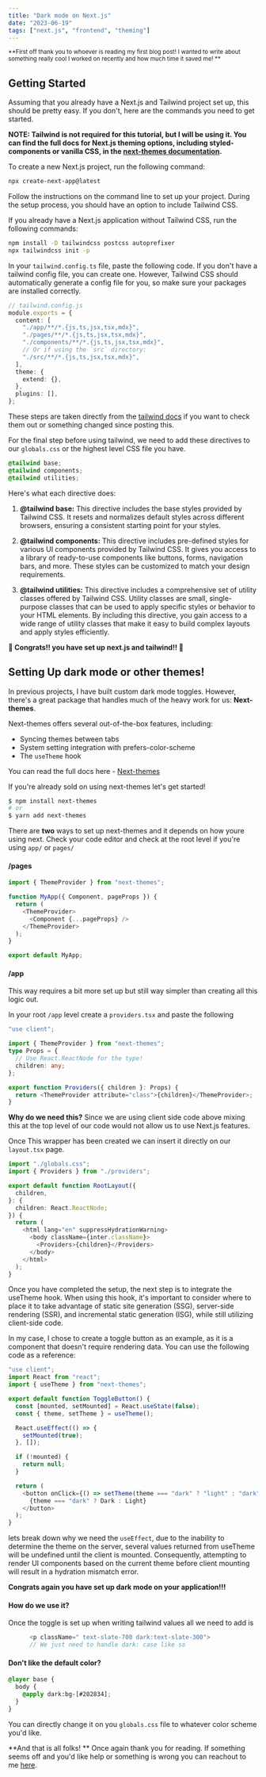 ```yaml
---
title: "Dark mode on Next.js"
date: "2023-06-19"
tags: ["next.js", "frontend", "theming"]
---
```


<CustomImage
  src="https://raw.githubusercontent.com/antman999/portfolio-data/main/images/on-off.gif"
  alt="on and off light switch"
  priority={true}
/>

<small>
  **First off thank you to whoever is reading my first blog post! I wanted to
  write about something really cool I worked on recently and how much time it
  saved me! **
</small>

## Getting Started

Assuming that you already have a Next.js and Tailwind project set up, this should be pretty easy. If you don't, here are the commands you need to get started.

**NOTE: Tailwind is not required for this tutorial, but I will be using it. You can find the full docs for Next.js theming options, including styled-components or vanilla CSS, in the [next-themes documentation](https://github.com/pacocoursey/next-themes).**

To create a new Next.js project, run the following command:

```bash
npx create-next-app@latest
```

Follow the instructions on the command line to set up your project. During the setup process, you should have an option to include Tailwind CSS.

If you already have a Next.js application without Tailwind CSS, run the following commands:

```bash
npm install -D tailwindcss postcss autoprefixer
npx tailwindcss init -p
```

In your `tailwind.config.ts` file, paste the following code. If you don't have a tailwind config file, you can create one. However, Tailwind CSS should automatically generate a config file for you, so make sure your packages are installed correctly.

```ts
// tailwind.config.js
module.exports = {
  content: [
    "./app/**/*.{js,ts,jsx,tsx,mdx}",
    "./pages/**/*.{js,ts,jsx,tsx,mdx}",
    "./components/**/*.{js,ts,jsx,tsx,mdx}",
    // Or if using the `src` directory:
    "./src/**/*.{js,ts,jsx,tsx,mdx}",
  ],
  theme: {
    extend: {},
  },
  plugins: [],
};
```

These steps are taken directly from the [tailwind docs](https://tailwindcss.com/docs/guides/nextjs) if you want to check them out or something changed since posting this.

For the final step before using tailwind, we need to add these directives to our `globals.css` or the highest level CSS file you have.

```css
@tailwind base;
@tailwind components;
@tailwind utilities;
```

Here's what each directive does:

1. **@tailwind base:** This directive includes the base styles provided by Tailwind CSS. It resets and normalizes default styles across different browsers, ensuring a consistent starting point for your styles.

2. **@tailwind components:** This directive includes pre-defined styles for various UI components provided by Tailwind CSS. It gives you access to a library of ready-to-use components like buttons, forms, navigation bars, and more. These styles can be customized to match your design requirements.

3. **@tailwind utilities:** This directive includes a comprehensive set of utility classes offered by Tailwind CSS. Utility classes are small, single-purpose classes that can be used to apply specific styles or behavior to your HTML elements. By including this directive, you gain access to a wide range of utility classes that make it easy to build complex layouts and apply styles efficiently.

<strong>🎉 Congrats!! you have set up next.js and tailwind!! 🎉</strong>

## Setting Up dark mode or other themes!

In previous projects, I have built custom dark mode toggles. However, there's a great package that handles much of the heavy work for us: **Next-themes**.

Next-themes offers several out-of-the-box features, including:

- Syncing themes between tabs
- System setting integration with prefers-color-scheme
- The `useTheme` hook

You can read the full docs here - [Next-themes](https://github.com/pacocoursey/next-themes)

If you're already sold on using next-themes let's get started!

```bash
$ npm install next-themes
# or
$ yarn add next-themes
```

There are **two** ways to set up next-themes and it depends on how youre using next. Check your code editor and check at the root level if you're using `app/` or `pages/`

#### /pages

```ts
import { ThemeProvider } from "next-themes";

function MyApp({ Component, pageProps }) {
  return (
    <ThemeProvider>
      <Component {...pageProps} />
    </ThemeProvider>
  );
}

export default MyApp;
```

#### /app

This way requires a bit more set up but still way simpler than creating all this logic out.

In your root `/app` level create a `providers.tsx` and paste the following

```ts
"use client";

import { ThemeProvider } from "next-themes";
type Props = {
  // Use React.ReactNode for the type!
  children: any;
};

export function Providers({ children }: Props) {
  return <ThemeProvider attribute="class">{children}</ThemeProvider>;
}
```

**Why do we need this?** Since we are using client side code above mixing this at the top level of our code would not allow us to use Next.js features.

Once This wrapper has been created we can insert it directly on our `layout.tsx` page.

```ts
import "./globals.css";
import { Providers } from "./providers";

export default function RootLayout({
  children,
}: {
  children: React.ReactNode;
}) {
  return (
    <html lang="en" suppressHydrationWarning>
      <body className={inter.className}>
        <Providers>{children}</Providers>
      </body>
    </html>
  );
}
```

Once you have completed the setup, the next step is to integrate the useTheme hook. When using this hook, it's important to consider where to place it to take advantage of static site generation (SSG), server-side rendering (SSR), and incremental static generation (ISG), while still utilizing client-side code.

In my case, I chose to create a toggle button as an example, as it is a component that doesn't require rendering data. You can use the following code as a reference:

```ts
"use client";
import React from "react";
import { useTheme } from "next-themes";

export default function ToggleButton() {
  const [mounted, setMounted] = React.useState(false);
  const { theme, setTheme } = useTheme();

  React.useEffect(() => {
    setMounted(true);
  }, []);

  if (!mounted) {
    return null;
  }

  return (
    <button onClick={() => setTheme(theme === "dark" ? "light" : "dark")}>
      {theme === "dark" ? Dark : Light}
    </button>
  );
}
```

lets break down why we need the `useEffect`, due to the inability to determine the theme on the server, several values returned from useTheme will be undefined until the client is mounted. Consequently, attempting to render UI components based on the current theme before client mounting will result in a hydration mismatch error.

<strong>Congrats again you have set up dark mode on your application!!!</strong>

#### How do we use it?

Once the toggle is set up when writing tailwind values all we need to add is

```ts
      <p className=" text-slate-700 dark:text-slate-300">
	  // We just need to handle dark: case like so
```

#### Don't like the default color?

```css
@layer base {
  body {
    @apply dark:bg-[#202834];
  }
}
```

You can directly change it on you `globals.css` file to whatever color scheme you'd like.

**And that is all folks! ** Once again thank you for reading. If something seems off and you'd like help or something is wrong you can reachout to me [here](https://www.linkedin.com/in/anthony-mendoza9/).
